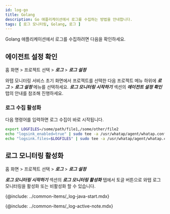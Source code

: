 ```yaml
---
id: log-go
title: Golang
description: Go 애플리케이션에서 로그를 수집하는 방법을 안내합니다. 
tags: [ 로그 모니터링, Golang, 로그 ]
---
```


Golang 애플리케이션에서 로그를 수집하려면 다음을 확인하세요.

<!-- 

## 에이전트 업데이트

업데이트 확인 필요없음 개발 단계에 이미 포함

Golang Agent [기입 필요] 버전부터 가능합니다. 업데이트 방법은 [다음 문서](/)를 참조하세요. 

-->

## 에이전트 설정 확인

홈 화면 > 프로젝트 선택 > ***로그*** > ***로그 설정***

와탭 모니터링 서비스 초기 화면에서 프로젝트를 선택한 다음 프로젝트 메뉴 하위에 ***로그*** > ***로그 설정*** 메뉴를 선택하세요. ***로그 모니터링 시작하기*** 섹션의 ***에이전트 설정 확인*** 탭의 안내를 참조해 진행하세요.

### 로그 수집 활성화

다음 명령어를 입력하면 로그 수집이 바로 시작됩니다.

```bash
export LOGFILES=/some/path/file1,/some/other/file2
echo "logsink_enabled=true" | sudo tee -a /usr/whatap/agent/whatap.conf
echo "logsink.files=$LOGFILES" | sudo tee -a /usr/whatap/agent/whatap.conf
```

## 로그 모니터링 활성화

홈 화면 > 프로젝트 선택 > ***로그*** > ***로그 설정*** 

***로그 모니터링 시작하기*** 섹션의 ***로그 모니터링 활성화*** 탭에서 토글 버튼으로 와탭 로그 모니터링을 활성화 또는 비활성화 할 수 있습니다.

{@include: ../common-items/_log-java-start.mdx}

{@include: ../common-items/_log-active-note.mdx} 

 
<!-- 

:::note

**권한**

프로젝트에 대한 **수정 권한**이 있는 경우에만 로그 모니터링 설정을 수정할 수 있습니다. 권한에 대한 자세한 내용은 [다음 문서](../project/project-structure)를 참조하세요.

:::

-->